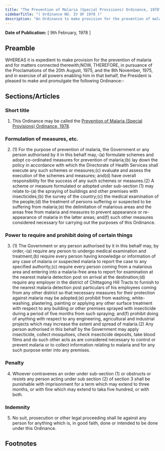 ```yaml
---
title: "The Prevention of Malaria (Special Provisions) Ordinance, 1978"
sidebarTitle: "( Ordinance NO. IV OF 1978 )"
description: "An Ordinance to make provision for the prevention of malaria and for matters connected therewith."
---
```


**Date of Publication:** [ 9th February, 1978 ]

## Preamble

WHEREAS it is expedient to make provision for the prevention of malaria and for matters connected therewith;NOW, THEREFORE, in pursuance of the Proclamations of the 20th August, 1975, and the 8th November, 1975, and in exercise of all powers enabling him in that behalf, the President is pleased to make and promulgate the following Ordinance:-

## Sections/Articles

### Short title

1. This Ordinance may be called the [Prevention of Malaria (Special Provisions) Ordinance, 1978](/act-564.html "Prevention of Malaria (Special Provisions) Ordinance, 1978").

### Formulation of measures, etc.

2. (1) For the purpose of prevention of malaria, the Government or any person authorised by it in this behalf may,-(a) formulate schemes and adopt co-ordinated measures for prevention of malaria;(b) lay down the policy in accordance with which the Directorate of Health Services shall execute any such schemes or measures;(c) evaluate and assess the execution of the schemes and measures; and(d) have overall responsibility for the success of any such schemes or measures.(2) A scheme or measure formulated or adopted under sub-section (1) may relate to-(a) the spraying of buildings and other premises with insecticides;(b) the survey of the country;(c) the medical examination of the people;(d) the treatment of persons suffering or suspected to be suffering from malaria;(e) the delimitation of malarious areas and the areas free from malaria and measures to prevent appearance or re-appearance of malaria in the latter areas; and(f) such other measures considered necessary for carrying out the purposes of this Ordinance.

### Power to require and prohibit doing of certain things

3. (1) The Government or any person authorised by it in this behalf may, by order,-(a) require any person to undergo medical examination and treatment;(b) require every person having knowledge or information of any case of malaria or suspected malaria to report the case to any specified authority;(c) require every person coming from a malarious area and entering into a malaria-free area to report for examination at the nearest malaria detection post on arrival at the destination;(d) require any employer in the district of Chittagong Hill Tracts to furnish to the nearest malaria detection post particulars of his employees coming from any other district so that necessary measures for their protection against malaria may be adopted;(e) prohibit from washing, white-washing, plastering, painting or applying any other surface treatment with respect to any building or other premises sprayed with insecticide during a period of five months from such spraying; and(f) prohibit doing of anything with respect to any engineering, agricultural and industrial projects which may increase the extent and spread of malaria.(2) Any person authorised in this behalf by the Government may apply insecticide, collect mosquitoes, check insecticide deposits, take blood films and do such other acts as are considered necessary to control or prevent malaria or to collect information relating to malaria and for any such purpose enter into any premises.

### Penalty

4. Whoever contravenes an order under sub-section (1) or obstructs or resists any person acting under sub section (2) of section 3 shall be punishable with imprisonment for a term which may extend to three months, or with fine which may extend to taka five hundred, or with both.

### Indemnity

5. No suit, prosecution or other legal proceeding shall lie against any person for anything which is, in good faith, done or intended to be done under this Ordinance.

## Footnotes

